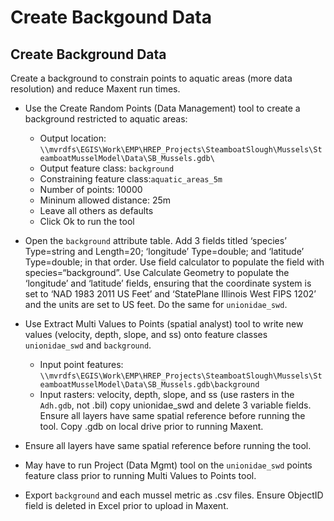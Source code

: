 # Create Backgound Data

## Create Background Data
Create a background to constrain points to aquatic areas (more data resolution) and reduce Maxent run times.

* Use the Create Random Points (Data Management) tool to create a background restricted to aquatic areas:

    * Output location: `\\mvrdfs\EGIS\Work\EMP\HREP_Projects\SteamboatSlough\Mussels\SteamboatMusselModel\Data\SB_Mussels.gdb\`
    * Output feature class: `background`
    * Constraining feature class:`aquatic_areas_5m`
    * Number of points: 10000
    * Mininum allowed distance: 25m
    * Leave all others as defaults
    * Click Ok to run the tool

* Open the `background` attribute table. Add 3 fields titled 'species' Type=string and Length=20; 'longitude' Type=double; and 'latitude' Type=double; in that order. Use field calculator to populate the field with species="background". Use Calculate Geometry to populate the 'longitude' and 'latitude' fields, ensuring that the coordinate system is set to 'NAD 1983 2011 US Feet' and 'StatePlane Illinois West FIPS 1202' and the units are set to US feet. Do the same for `unionidae_swd`.
* Use Extract Multi Values to Points (spatial analyst) tool to write new values (velocity, depth, slope, and ss) onto feature classes `unionidae_swd` and `background`.

     * Input point features: `\\mvrdfs\EGIS\Work\EMP\HREP_Projects\SteamboatSlough\Mussels\SteamboatMusselModel\Data\SB_Mussels.gdb\background`
     * Input rasters: velocity, depth, slope, and ss (use rasters in the `Adh.gdb`, not .bil)  copy unionidae_swd and delete 3 variable fields. Ensure all layers have same spatial reference before running the tool. Copy .gdb on local drive prior to running Maxent.
     
* Ensure all layers have same spatial reference before running the tool.  
* May have to run Project (Data Mgmt) tool on the `unionidae_swd` points feature class prior to running Multi Values to Points tool. 
* Export `background` and each mussel metric as .csv files. Ensure ObjectID field is deleted in Excel prior to upload in Maxent.










